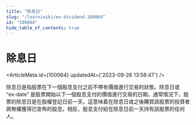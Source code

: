 ```yaml
---
title: "除息日"
slug: "/learn/wiki/ex-dividend-100064"
id: "100064"
hide_table_of_contents: true
---
```



# 除息日

<ArticleMeta id={100064} updatedAt={'2023-09-26 13:58:47'} />
<div className='border-solid border-b border-t-0 my-4 border-[var(--ifm-color-gray-300)]' />

除息日是指股票在下一個股息支付之前不帶有價值進行交易的狀態。除息日或 “ex-date” 是股票開始以下一個股息支付的價值進行交易的日期。通常情況下，股票的除息日是在股權登記日前一天，這意味着在除息日或之後購買該股票的投資者將無權獲得已宣佈的股息。相反，股息支付給在除息日前一天持有該股票的任何人。
